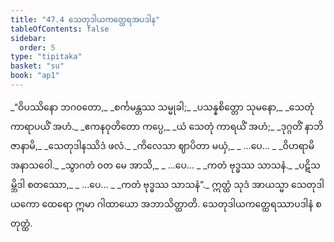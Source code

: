 ```yaml
---
title: "47.4 သေတုဒါယကတ္ထေရအပဒါန"
tableOfContents: false
sidebar:
  order: 5
type: "tipitaka"
basket: "su"
book: "ap1"
---
```



<DynamicBreadcrumb />

<Division number="16" book="ap1">

<Paragraph number="5991" type="verses" book="ap1">
_“ဝိပဿိနော ဘဂဝတော,_  
_စင်္ကမန္တဿ သမ္မုခါ;_  
_ပသန္နစိတ္တော သုမနော,_  
_သေတုံ ကာရာပယိံ အဟံ._  

</Paragraph>

</Division>
<Division number="17" book="ap1">

<Paragraph number="5992" type="verses" book="ap1">
_ဧကနဝုတိတော ကပ္ပေ,_  
_ယံ သေတုံ ကာရယိံ အဟံ;_  
_ဒုဂ္ဂတိံ နာဘိဇာနာမိ,_  
_သေတုဒါနဿိဒံ ဖလံ._  

</Paragraph>

</Division>
<Division number="18" book="ap1">

<Paragraph number="5993" type="verses" book="ap1">
_ကိလေသာ ဈာပိတာ မယှံ,_  
_ …ပေ… _  
_ဝိဟရာမိ အနာသဝေါ._  

</Paragraph>

</Division>
<Division number="19" book="ap1">

<Paragraph number="5994" type="verses" book="ap1">
_သွာဂတံ ဝတ မေ အာသိ,_  
_ …ပေ… _  
_ကတံ ဗုဒ္ဓဿ သာသနံ._  

</Paragraph>

</Division>
<Division number="20" book="ap1">

<Paragraph number="5995" type="verses" book="ap1">
_ပဋိသမ္ဘိဒါ စတဿော,_  
_ …ပေ… _  
_ကတံ ဗုဒ္ဓဿ သာသနံ”._  

</Paragraph>

<Paragraph number="5996" book="ap1">
ဣတ္ထံ သုဒံ အာယသ္မာ သေတုဒါယကော ထေရော ဣမာ ဂါထာယော အဘာသိတ္ထာတိ.

</Paragraph>
</Division>

<Paragraph number="5997" type="center" book="ap1">
သေတုဒါယကတ္ထေရဿာပဒါနံ စတုတ္ထံ.
</Paragraph>